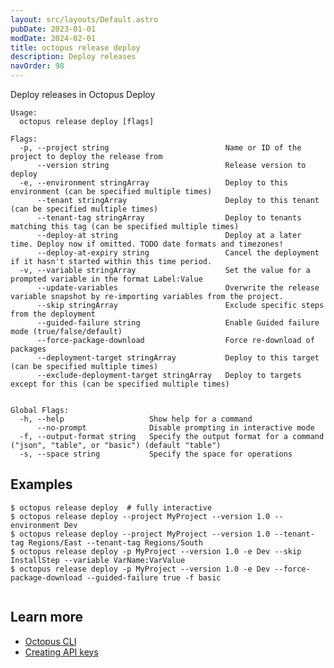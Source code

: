 ```yaml
---
layout: src/layouts/Default.astro
pubDate: 2023-01-01
modDate: 2024-02-01
title: octopus release deploy
description: Deploy releases
navOrder: 98
---
```


Deploy releases in Octopus Deploy

```
Usage:
  octopus release deploy [flags]

Flags:
  -p, --project string                          Name or ID of the project to deploy the release from
      --version string                          Release version to deploy
  -e, --environment stringArray                 Deploy to this environment (can be specified multiple times)
      --tenant stringArray                      Deploy to this tenant (can be specified multiple times)
      --tenant-tag stringArray                  Deploy to tenants matching this tag (can be specified multiple times)
      --deploy-at string                        Deploy at a later time. Deploy now if omitted. TODO date formats and timezones!
      --deploy-at-expiry string                 Cancel the deployment if it hasn't started within this time period.
  -v, --variable stringArray                    Set the value for a prompted variable in the format Label:Value
      --update-variables                        Overwrite the release variable snapshot by re-importing variables from the project.
      --skip stringArray                        Exclude specific steps from the deployment
      --guided-failure string                   Enable Guided failure mode (true/false/default)
      --force-package-download                  Force re-download of packages
      --deployment-target stringArray           Deploy to this target (can be specified multiple times)
      --exclude-deployment-target stringArray   Deploy to targets except for this (can be specified multiple times)


Global Flags:
  -h, --help                   Show help for a command
      --no-prompt              Disable prompting in interactive mode
  -f, --output-format string   Specify the output format for a command ("json", "table", or "basic") (default "table")
  -s, --space string           Specify the space for operations

```

## Examples

<SamplesInstance />

```
$ octopus release deploy  # fully interactive
$ octopus release deploy --project MyProject --version 1.0 --environment Dev
$ octopus release deploy --project MyProject --version 1.0 --tenant-tag Regions/East --tenant-tag Regions/South
$ octopus release deploy -p MyProject --version 1.0 -e Dev --skip InstallStep --variable VarName:VarValue
$ octopus release deploy -p MyProject --version 1.0 -e Dev --force-package-download --guided-failure true -f basic


```

## Learn more

- [Octopus CLI](/docs/octopus-rest-api/cli)
- [Creating API keys](/docs/octopus-rest-api/how-to-create-an-api-key)